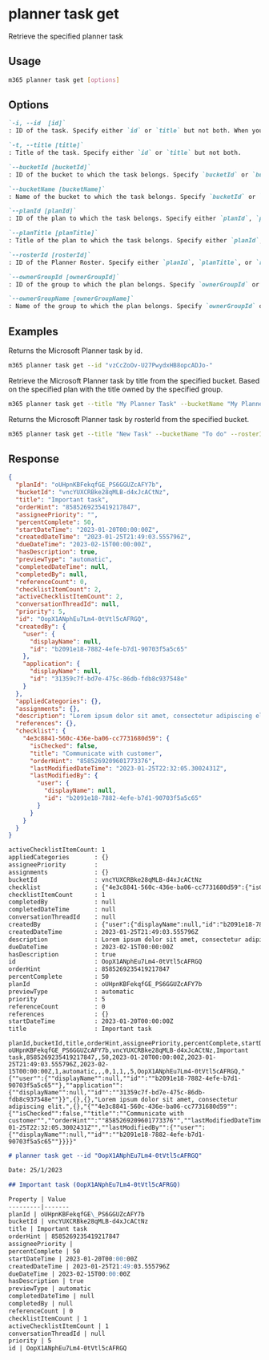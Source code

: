 
# planner task get

Retrieve the specified planner task

## Usage

```sh
m365 planner task get [options]
```

## Options

```md definition-list
`-i, --id  [id]`
: ID of the task. Specify either `id` or `title` but not both. When you specify the task ID, you no longer need to provide the information for `bucket`, `plan`, and `ownerGroup`.

`-t, --title [title]`
: Title of the task. Specify either `id` or `title` but not both.

`--bucketId [bucketId]`
: ID of the bucket to which the task belongs. Specify `bucketId` or `bucketName` when using `title`.

`--bucketName [bucketName]`
: Name of the bucket to which the task belongs. Specify `bucketId` or `bucketName` when using `title`.

`--planId [planId]`
: ID of the plan to which the task belongs. Specify either `planId`, `planTitle`, or `rosterId` when using `bucketName`.

`--planTitle [planTitle]`
: Title of the plan to which the task belongs. Specify either `planId`, `planTitle`, or `rosterId` when using `bucketName`.

`--rosterId [rosterId]`
: ID of the Planner Roster. Specify either `planId`, `planTitle`, or `rosterId` when using `bucketName`.

`--ownerGroupId [ownerGroupId]`
: ID of the group to which the plan belongs. Specify `ownerGroupId` or `ownerGroupName` when using `planTitle`.

`--ownerGroupName [ownerGroupName]`
: Name of the group to which the plan belongs. Specify `ownerGroupId` or `ownerGroupName` when using `planTitle`.
```

<Global />

## Examples

Returns the Microsoft Planner task by id.

```sh
m365 planner task get --id "vzCcZoOv-U27PwydxHB8opcADJo-"
```

Retrieve the Microsoft Planner task by title from the specified bucket. Based on the specified plan with the title owned by the specified group.

```sh
m365 planner task get --title "My Planner Task" --bucketName "My Planner Bucket" --planTitle "My Planner Plan" --ownerGroupName "My Planner Group"
```

Returns the Microsoft Planner task by rosterId from the specified bucket.

```sh
m365 planner task get --title "New Task" --bucketName "To do" --rosterId "DjL5xiKO10qut8LQgztpKskABWna"
```

## Response

<Tabs>
  <TabItem value="JSON">

  ```json
  {
    "planId": "oUHpnKBFekqfGE_PS6GGUZcAFY7b",
    "bucketId": "vncYUXCRBke28qMLB-d4xJcACtNz",
    "title": "Important task",
    "orderHint": "8585269235419217847",
    "assigneePriority": "",
    "percentComplete": 50,
    "startDateTime": "2023-01-20T00:00:00Z",
    "createdDateTime": "2023-01-25T21:49:03.555796Z",
    "dueDateTime": "2023-02-15T00:00:00Z",
    "hasDescription": true,
    "previewType": "automatic",
    "completedDateTime": null,
    "completedBy": null,
    "referenceCount": 0,
    "checklistItemCount": 2,
    "activeChecklistItemCount": 2,
    "conversationThreadId": null,
    "priority": 5,
    "id": "OopX1ANphEu7Lm4-0tVtl5cAFRGQ",
    "createdBy": {
      "user": {
        "displayName": null,
        "id": "b2091e18-7882-4efe-b7d1-90703f5a5c65"
      },
      "application": {
        "displayName": null,
        "id": "31359c7f-bd7e-475c-86db-fdb8c937548e"
      }
    },
    "appliedCategories": {},
    "assignments": {},
    "description": "Lorem ipsum dolor sit amet, consectetur adipiscing elit.",
    "references": {},
    "checklist": {
      "4e3c8841-560c-436e-ba06-cc7731680d59": {
        "isChecked": false,
        "title": "Communicate with customer",
        "orderHint": "8585269209601773376",
        "lastModifiedDateTime": "2023-01-25T22:32:05.3002431Z",
        "lastModifiedBy": {
          "user": {
            "displayName": null,
            "id": "b2091e18-7882-4efe-b7d1-90703f5a5c65"
          }
        }
      }
    }
  }
  ```

  </TabItem>
  <TabItem value="Text">

  ```txt
  activeChecklistItemCount: 1
  appliedCategories       : {}
  assigneePriority        :
  assignments             : {}
  bucketId                : vncYUXCRBke28qMLB-d4xJcACtNz
  checklist               : {"4e3c8841-560c-436e-ba06-cc7731680d59":{"isChecked":false,"title":"Communicate with customer","orderHint":"8585269209601773376","lastModifiedDateTime":"2023-01-25T22:32:05.3002431Z","lastModifiedBy":{"user":{"displayName":null,"id":"b2091e18-7882-4efe-b7d1-90703f5a5c65"}}}}
  checklistItemCount      : 1
  completedBy             : null
  completedDateTime       : null
  conversationThreadId    : null
  createdBy               : {"user":{"displayName":null,"id":"b2091e18-7882-4efe-b7d1-90703f5a5c65"},"application":{"displayName":null,"id":"31359c7f-bd7e-475c-86db-fdb8c937548e"}}
  createdDateTime         : 2023-01-25T21:49:03.555796Z
  description             : Lorem ipsum dolor sit amet, consectetur adipiscing elit.
  dueDateTime             : 2023-02-15T00:00:00Z
  hasDescription          : true
  id                      : OopX1ANphEu7Lm4-0tVtl5cAFRGQ
  orderHint               : 8585269235419217847
  percentComplete         : 50
  planId                  : oUHpnKBFekqfGE_PS6GGUZcAFY7b
  previewType             : automatic
  priority                : 5
  referenceCount          : 0
  references              : {}
  startDateTime           : 2023-01-20T00:00:00Z
  title                   : Important task
  ```

  </TabItem>
  <TabItem value="CSV">

  ```csv
  planId,bucketId,title,orderHint,assigneePriority,percentComplete,startDateTime,createdDateTime,dueDateTime,hasDescription,previewType,completedDateTime,completedBy,referenceCount,checklistItemCount,activeChecklistItemCount,conversationThreadId,priority,id,createdBy,appliedCategories,assignments,description,references,checklist
  oUHpnKBFekqfGE_PS6GGUZcAFY7b,vncYUXCRBke28qMLB-d4xJcACtNz,Important task,8585269235419217847,,50,2023-01-20T00:00:00Z,2023-01-25T21:49:03.555796Z,2023-02-15T00:00:00Z,1,automatic,,,0,1,1,,5,OopX1ANphEu7Lm4-0tVtl5cAFRGQ,"{""user"":{""displayName"":null,""id"":""b2091e18-7882-4efe-b7d1-90703f5a5c65""},""application"":{""displayName"":null,""id"":""31359c7f-bd7e-475c-86db-fdb8c937548e""}}",{},{},"Lorem ipsum dolor sit amet, consectetur adipiscing elit.",{},"{""4e3c8841-560c-436e-ba06-cc7731680d59"":{""isChecked"":false,""title"":""Communicate with customer"",""orderHint"":""8585269209601773376"",""lastModifiedDateTime"":""2023-01-25T22:32:05.3002431Z"",""lastModifiedBy"":{""user"":{""displayName"":null,""id"":""b2091e18-7882-4efe-b7d1-90703f5a5c65""}}}}"
  ```

  </TabItem>
  <TabItem value="Markdown">

  ```md
  # planner task get --id "OopX1ANphEu7Lm4-0tVtl5cAFRGQ"

  Date: 25/1/2023

  ## Important task (OopX1ANphEu7Lm4-0tVtl5cAFRGQ)

  Property | Value
  ---------|-------
  planId | oUHpnKBFekqfGE\_PS6GGUZcAFY7b
  bucketId | vncYUXCRBke28qMLB-d4xJcACtNz
  title | Important task
  orderHint | 8585269235419217847
  assigneePriority |
  percentComplete | 50
  startDateTime | 2023-01-20T00:00:00Z
  createdDateTime | 2023-01-25T21:49:03.555796Z
  dueDateTime | 2023-02-15T00:00:00Z
  hasDescription | true
  previewType | automatic
  completedDateTime | null
  completedBy | null
  referenceCount | 0
  checklistItemCount | 1
  activeChecklistItemCount | 1
  conversationThreadId | null
  priority | 5
  id | OopX1ANphEu7Lm4-0tVtl5cAFRGQ
  ```

  </TabItem>
</Tabs>

